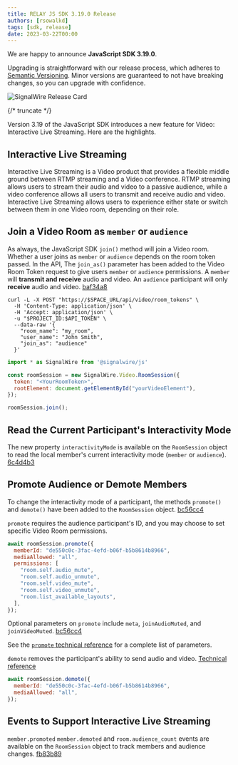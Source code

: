 ---
title: RELAY JS SDK 3.19.0 Release
authors: [rsowalkd]
tags: [sdk, release]
date: 2023-03-22T00:00
---

We are happy to announce **JavaScript SDK 3.19.0**.

Upgrading is straightforward with our release process, which adheres to [Semantic Versioning](https://semver.org/).
Minor versions are guaranteed to not have breaking changes, so you can upgrade with confidence.

![SignalWire Release Card](./_img/img.png)


{/* truncate */}

Version 3.19 of the JavaScript SDK introduces a new feature for Video: Interactive Live Streaming. Here are the highlights.

## Interactive Live Streaming

Interactive Live Streaming is a Video product that provides a flexible middle ground between RTMP streaming
and a Video conference. RTMP streaming allows users to stream their audio and video to a passive audience,
while a video conference allows all users to transmit and receive audio and video.
Interactive Live Streaming allows users to experience either state or switch between them in one
Video room, depending on their role.

## Join a Video Room as `member` or `audience`

As always, the JavaScript SDK `join()` method will join a Video room. Whether a user joins as `member`
or `audience` depends on the room token passed. In the API, The `join_as()` parameter has been added to the
Video Room Token request to give users `member` or `audience` permissions. A `member` will **transmit and receive**
audio and video. An `audience` participant will only **receive** audio and video.
[baf34a8](https://github.com/signalwire/signalwire-js/pull/631/commits/baf34a875965b7aed93ed4a7fc64767df46bb11a)

```shell
curl -L -X POST "https://$SPACE_URL/api/video/room_tokens" \
  -H 'Content-Type: application/json' \
  -H 'Accept: application/json' \
  -u "$PROJECT_ID:$API_TOKEN" \
  --data-raw '{
    "room_name": "my_room",
    "user_name": "John Smith",
    "join_as": "audience"
  }'
```

```js
import * as SignalWire from '@signalwire/js'

const roomSession = new SignalWire.Video.RoomSession({
  token: "<YourRoomToken>",
  rootElement: document.getElementById("yourVideoElement"),
});

roomSession.join();
```

## Read the Current Participant's Interactivity Mode

The new property `interactivityMode` is available on the `RoomSession` object to read the local member's current
interactivity mode (`member` or `audience`).
[6c4d4b3](https://github.com/signalwire/signalwire-js/commit/6c4d4b3dbba722537653a9f6b11fb516c107d5f2)

## Promote Audience or Demote Members
To change the interactivity mode of a participant, the methods `promote()` and `demote()`
have been added to the `RoomSession` object.
[bc56cc4](https://github.com/signalwire/signalwire-js/commit/bc56cc42497220d43085adea8f3834fbce60444b)

`promote` requires the audience participant's ID, and you may choose to set specific Video Room permissions.

```js
await roomSession.promote({
  memberId: "de550c0c-3fac-4efd-b06f-b5b8614b8966",
  mediaAllowed: "all",
  permissions: [
    "room.self.audio_mute",
    "room.self.audio_unmute",
    "room.self.video_mute",
    "room.self.video_unmute",
    "room.list_available_layouts",
  ],
});
```

Optional parameters on `promote` include `meta`, `joinAudioMuted`, and `joinVideoMuted`.
[bc56cc4](https://github.com/signalwire/signalwire-js/commit/bc56cc42497220d43085adea8f3834fbce60444b)

See the [`promote` technical reference](https://developer.signalwire.com/sdks/reference/browser-sdk/video/video-roomsession#promote)
for a complete list of parameters.

`demote` removes the participant's ability to send audio and video.
[Technical reference](https://developer.signalwire.com/sdks/reference/browser-sdk/video/video-roomsession#demote)

```js
await roomSession.demote({
  memberId: "de550c0c-3fac-4efd-b06f-b5b8614b8966",
  mediaAllowed: "all",
});
```

## Events to Support Interactive Live Streaming
`member.promoted` `member.demoted` and `room.audience_count` events are available on the
`RoomSession` object to track members and audience changes.
[fb83b89](https://github.com/signalwire/signalwire-js/commit/fb83b89b71ff5679027940e160cc16a90249675f)
